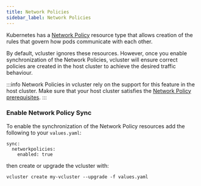 ```yaml
---
title: Network Policies
sidebar_label: Network Policies
---
```


Kubernetes has a [Network Policy](https://kubernetes.io/docs/concepts/services-networking/network-policies/) resource type that allows creation of the rules that govern how pods communicate with each other.

By default, vcluster ignores these resources. However, once you enable synchronization of the Network Policies, vcluster will ensure correct policies are created in the host cluster to achieve the desired traffic behaviour.

:::info 
Network Policies in vcluster rely on the support for this feature in the host cluster. Make sure that your host cluster satisfies the [Network Policy prerequisites](https://kubernetes.io/docs/concepts/services-networking/network-policies/#prerequisites).
:::

### Enable Network Policy Sync
To enable the synchronization of the Network Policy resources add the following to your `values.yaml`:
```
sync:
  networkpolicies:
    enabled: true
```
then create or upgrade the vcluster with:

```
vcluster create my-vcluster --upgrade -f values.yaml
```